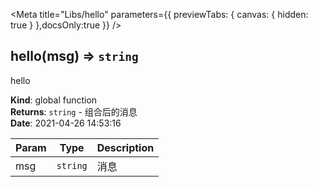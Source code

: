 

<Meta
  title="Libs/hello"
  parameters={{ previewTabs: { canvas: { hidden: true } },docsOnly:true }}
/>

<a name="hello"></a>

## hello(msg) ⇒ <code>string</code>
hello

**Kind**: global function  
**Returns**: <code>string</code> - 组合后的消息  
**Date**: 2021-04-26 14:53:16  

| Param | Type | Description |
| --- | --- | --- |
| msg | <code>string</code> | 消息 |

